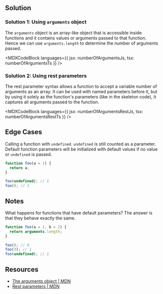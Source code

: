 

## Solution

### Solution 1: Using `arguments` object

The `arguments` object is an array-like object that is accessible inside functions and it contains values or arguments passed to that function. Hence we can use `arguments.length` to determine the number of arguments passed.

<MDXCodeBlock
  languages={{ jsx: numberOfArgumentsJs, tsx: numberOfArgumentsTs }}
/>

### Solution 2: Using rest parameters

The rest parameter syntax allows a function to accept a variable number of arguments as an array. It can be used with named parameters before it, but by using it solely as the function's parameters (like in the skeleton code), it captures all arguments passed to the function.

<MDXCodeBlock
  languages={{ jsx: numberOfArgumentsRestJs, tsx: numberOfArgumentsRestTs }}
/>

## Edge Cases

Calling a function with `undefined`. `undefined` is still counted as a parameter. Default function parameters will be initialized with default values if no value or `undefined` is passed.

```js
function foo(a = 1) {
  return a;
}

foo(undefined); // 1
foo(); // 1
```

## Notes

What happens for functions that have default parameters? The answer is that they behave exactly the same.

```js
function foo(a = 1, b = 2) {
  return arguments.length;
}

foo(); // 0
foo(3); // 1
foo(undefined); // 1
```

## Resources

- [The arguments object | MDN](https://developer.mozilla.org/en-US/docs/Web/JavaScript/Reference/Functions/arguments)
- [Rest parameters | MDN](https://developer.mozilla.org/en-US/docs/Web/JavaScript/Reference/Functions/rest_parameters)
